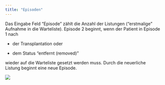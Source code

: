 ```yaml
---
title: "Episoden"
---
```


Das Eingabe Feld "Episode" zählt die Anzahl der Listungen ("erstmalige" Aufnahme in die Warteliste). Episode 2 beginnt, wenn der Patient in Episode 1 nach

-   der Transplantation oder

-   dem Status "entfernt (removed)"

wieder auf die Warteliste gesetzt werden muss. Durch die neuerliche Listung beginnt eine neue Episode.

![](images/Episode-02.png)
